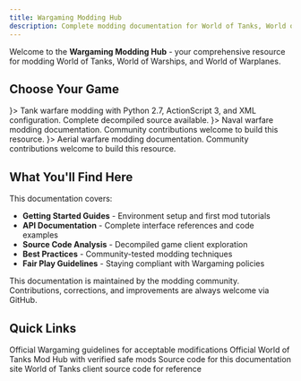 ---
title: Wargaming Modding Hub
description: Complete modding documentation for World of Tanks, World of Warships, and World of Warplanes
---

Welcome to the **Wargaming Modding Hub** - your comprehensive resource for modding World of Tanks, World of Warships, and World of Warplanes.

## Choose Your Game

<Cards>
  <Card title="World of Tanks" href="/docs/wot" icon={<WoTLogo />}>
    Tank warfare modding with Python 2.7, ActionScript 3, and XML configuration. Complete decompiled source available.
  </Card>
  <Card title="World of Warships" href="/docs/wows" icon={<WoWsLogo />}>
    Naval warfare modding documentation. Community contributions welcome to build this resource.
  </Card>
  <Card title="World of Warplanes" href="/docs/wowp" icon={<WoWpLogo />}>
    Aerial warfare modding documentation. Community contributions welcome to build this resource.
  </Card>
</Cards>

## What You'll Find Here

This documentation covers:

- **Getting Started Guides** - Environment setup and first mod tutorials
- **API Documentation** - Complete interface references and code examples  
- **Source Code Analysis** - Decompiled game client exploration
- **Best Practices** - Community-tested modding techniques
- **Fair Play Guidelines** - Staying compliant with Wargaming policies

<Callout title="Community-Driven">
This documentation is maintained by the modding community. Contributions, corrections, and improvements are always welcome via GitHub.
</Callout>

## Quick Links

<Cards>
  <Card title="Fair Play Policy" href="https://worldoftanks.eu/en/content/guide/fair_play/">
    Official Wargaming guidelines for acceptable modifications
  </Card>
  <Card title="WGMods.net" href="https://wgmods.net/">
    Official World of Tanks Mod Hub with verified safe mods
  </Card>
  <Card title="GitHub Repository" href="https://github.com/wgmods-dev/wgmods.dev">
    Source code for this documentation site
  </Card>
  <Card title="Decompiled Source" href="https://github.com/izeberg/wot-src">
    World of Tanks client source code for reference
  </Card>
</Cards>

